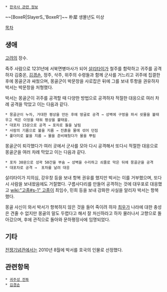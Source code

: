  * [[한국사 관련 정보]]

~~[BoxeR|SlayerS_'BoxeR']~~
朴犀
생몰년도 미상

[[목차]]
== 생애 ==
[[고려]]의 장수.

죽주 사람으로 1231년에 서북면병마사가 되어 [[살리타이]]가 철주를 함락하고 귀주를 공격하자 김중온, [[김경손]], 정주, 삭주, 위주의 수령들과 함께 군사를 거느리고 귀주에 집결한 후에 몽골군과 싸웠으며, 몽골군이 박문창을 사로잡은 뒤에 그를 보내 투항을 권유하자 박서는 박문창을 처형했다.

박서는 몽골군이 귀주를 공격할 때 다양한 방법으로 공격하자 적절한 대응으로 여러 차례 공격을 막았고 이는 다음과 같다.

 * 몽골군이 누차, 거대한 평상을 만든 후에 땅굴로 공격 → 성벽에 구멍을 파서 쇳물을 불태우고 썩은 이엉을 태워 평상을 불태움.
 * 대포차 15문으로 공격 → 포차로 돌을 날림
 * 사람의 기름으로 불을 지름 → 진흙을 물에 섞어 던짐
 * 풀더미로 불을 지름 → 물을 준비해뒀다가 물을 뿌림

몽골군이 퇴각했다가 여러 곳에서 군사를 모아 다시 공격해서 또다시 적절한 대응으로 몽골군을 여러 차례 막았고 이는 다음과 같다.
 * 포차 30문으로 성곽 50간을 부숨 → 성벽을 수리하고 쇠줄로 막은 뒤에 몽골군을 공격
 * 대포차로 공격 →  포차를 날려 대응

살리타이가 지의심, 강우창 등을 보내 항복 권유를 했지만 박서는 이를 거부했으며, 또다시 사람을 보내왔음에도 거절했다. 구름사다리를 만들어 공격하는 것에 대우포로 대응했고 [[wiki:"고종#s-1" 고종]]이 최임수, 민희 등을 보내 강화한 사실을 알리자 박서는 항복했다.

몽골 사신이 와서 박서가 항복하지 않은 것을 들어 죽이려 하자 [[최우]]가 나라에 대한 충성은 견줄 수 없지만 몽골의 말도 두렵다고 해서 잘 처신하라고 하자 물러나서 고향으로 돌아갔으며, 후에 관직으로 돌아와 문하평장사에 임명되었다.

== 기타 ==
[[전쟁기념관]]에서는 2010년 8월에 박서를 호국의 인물로 선정했다.

== 관련항목 ==
 * [[귀주성 전투]]
 * [[김경손]]
